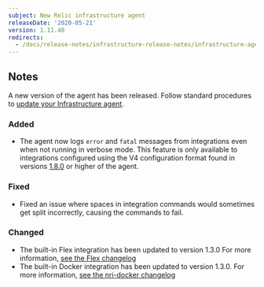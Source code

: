 ```yaml
---
subject: New Relic infrastructure agent
releaseDate: '2020-05-21'
version: 1.11.40
redirects:
  - /docs/release-notes/infrastructure-release-notes/infrastructure-agent-release-notes/new-relic-infrastructure-agent-11140-0
---
```


## Notes

A new version of the agent has been released. Follow standard procedures to [update your Infrastructure agent](/docs/infrastructure/new-relic-infrastructure/installation/update-infrastructure-agent).

### Added

* The agent now logs `error` and `fatal` messages from integrations even when not running in verbose mode. This feature is only available to integrations configured using the V4 configuration format found in versions [1.8.0](https://docs.newrelic.com/docs/release-notes/infrastructure-release-notes/infrastructure-agent-release-notes/new-relic-infrastructure-agent-180) or higher of the agent.

### Fixed

* Fixed an issue where spaces in integration commands would sometimes get split incorrectly, causing the commands to fail.

### Changed

* The built-in Flex integration has been updated to version 1.3.0 For more information, [see the Flex changelog](https://github.com/newrelic/nri-flex/releases)
* The built-in Docker integration has been updated to version 1.3.0. For more information, [see the nri-docker changelog](https://github.com/newrelic/nri-docker/releases)
